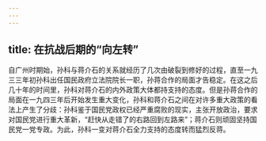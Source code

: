 ```yaml
---
---
---
```

title: 在抗战后期的“向左转”
---



自广州时期始，孙科与蒋介石的关系就经历了几次由破裂到修好的过程，直至一九三三年初孙科出任国民政府立法院院长一职，孙蒋合作的局面才告稳定。在这之后几十年的时间里，孙科对蒋介石的内外政策大体都持支持的态度。但是孙蒋合作的局面在一九四三年后开始发生重大变化，孙科和蒋介石之间在对许多重大政策的看法上产生了分歧：孙科鉴于国民党政权已经严重腐败的现实，主张开放政治，要求对国民党进行重大革新，“赶快从走错了的右路回到左路来”；蒋介石则顽固坚持国民党一党专政。为此，孙科一变对蒋介石全力支持的态度转而猛烈反蒋。
